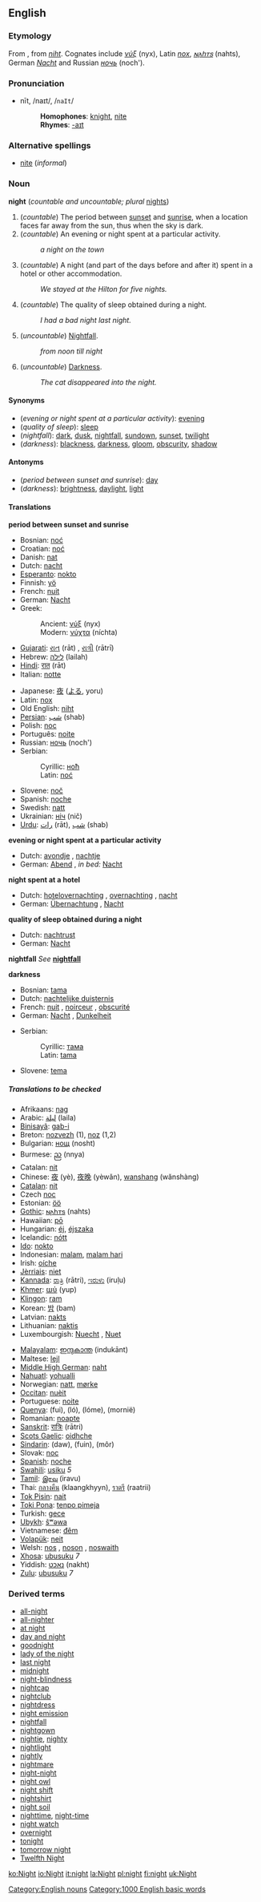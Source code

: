 ==English==
[[Category:English nouns]]
===Etymology===
From {{enm}}, from {{ang}} ''[[niht]]''. Cognates include {{grc}} ''[[νύξ]]'' (nyx), Latin ''[[nox]]'', {{got}} ''[[𐌽𐌰𐌷𐍄𐍃]]'' (nahts), German ''[[Nacht]]'' and Russian ''[[ночь]]'' (noch').

===Pronunciation===
*nīt, /naɪt/, /<tt>naIt</tt>/
*:'''Homophones''': [[knight]], [[nite]]
*:'''Rhymes''': [[Rhymes:English:-aɪt|-aɪt]]

===Alternative spellings===
*[[nite]] (''informal'')

===Noun===
{{Wikipedia}}
'''night''' (''countable and uncountable; plural'' [[nights]])

#(''countable'') The period between [[sunset]] and [[sunrise]], when a location faces far away from the sun, thus when the sky is dark.
#(''countable'') An evening or night spent at a particular activity.
#:''a night on the town''
#(''countable'') A night (and part of the days before and after it) spent in a hotel or other accommodation.
#:''We stayed at the Hilton for five nights.''
#(''countable'') The quality of sleep obtained during a night.
#:''I had a bad night last night.''
#(''uncountable'') [[Nightfall]].
#:''from noon till night''
#(''uncountable'') [[Darkness]].
#:''The cat disappeared into the night.''

====Synonyms====
*(''evening or night spent at a particular activity''): [[evening]]
*(''quality of sleep''): [[sleep]]
*(''nightfall''): [[dark]], [[dusk]], [[nightfall]], [[sundown]], [[sunset]], [[twilight]]
*(''darkness''): [[blackness]], [[darkness]], [[gloom]], [[obscurity]], [[shadow]]

====Antonyms====
*(''period between sunset and sunrise''): [[day]]
*(''darkness''): [[brightness]], [[daylight]], [[light]]

====Translations====

'''period between sunset and sunrise'''
{{top}}
*Bosnian: [[noć#Bosnian|noć]] {{f}}
*Croatian: [[noć#Croatian|noć]] {{f}}
*Danish: [[nat]]
*Dutch: [[nacht]] {{m}}
*[[Esperanto]]: [[nokto]]
*Finnish: [[yö]]
*French: [[nuit]] {{f}}
*German: [[Nacht]] {{f}}
*Greek:
*:Ancient: [[νύξ]] (nyx) {{f}}
*:Modern: [[νύχτα]] (níchta) {{f}}
*[[Gujarati]]: [[રાત]] (rāt) {{f}}, [[રાત્રી]] (rātrī) {{f}}
*Hebrew: [[לילה]] (lailah) {{m}}
*[[Hindi]]: [[रात]] (rāt)
*Italian: [[notte]] {{f}}
{{mid}}
*Japanese: [[夜]] ([[よる]], yoru)
*Latin: [[nox]] {{f}}
*Old English: [[niht]] {{f}}
*[[Persian]]: [[شب]] (shab)
*Polish: [[noc]] {{f}}
*Português: [[noite]] {{f}}
*Russian: [[ночь]] (noch') {{f}}
*Serbian:
*:Cyrillic: [[ноћ#Serbian|ноћ]] {{f}}
*:Latin: [[noć#Serbian|noć]] {{f}}
*Slovene: [[noč]] {{f}}
*Spanish: [[noche]] {{f}}
*Swedish: [[natt]] {{c}}
*Ukrainian: [[ніч]] {{f}} (nič)
*[[Urdu]]: [[رات]] (rāt), [[شب]] (shab)
{{bottom}}

'''evening or night spent at a particular activity'''
{{top}}
*Dutch: [[avondje]] {{n}}, [[nachtje]] {{n}}
*German: [[Abend]] {{m}}, ''in bed:'' [[Nacht]] {{f}}
{{mid}}
{{bottom}}

'''night spent at a hotel'''
{{top}}
*Dutch: [[hotelovernachting]] {{f}}, [[overnachting]] {{f}}, [[nacht]] {{m}}
*German: [[Übernachtung]] {{f}}, [[Nacht]] {{f}}
{{mid}}
{{bottom}}

'''quality of sleep obtained during a night'''
{{top}}
*Dutch: [[nachtrust]] {{m}}
*German: [[Nacht]] {{f}}
{{mid}}
{{bottom}}

'''nightfall'''
''See'' '''[[nightfall]]'''

'''darkness'''
{{top}}
*Bosnian: [[tama#Bosnian|tama]] {{f}}
*Dutch: [[nachtelijke duisternis]] {{f}}
*French: [[nuit]] {{f}}, [[noirceur]] {{f}}, [[obscurité]] {{f}}
*German: [[Nacht]] {{f}}, [[Dunkelheit]] {{f}}
{{mid}}
*Serbian:
*:Cyrillic: [[тама#Serbian|тама]] {{f}}
*:Latin: [[tama#Serbian|tama]] {{f}}
*Slovene: [[tema]] {{f}}
{{bottom}}

=====Translations to be checked=====
<!--Remove this section once all of the translations below have been moved into the tables above.-->
{{checktrans}}
{{top}}
*Afrikaans: [[nag]]
*Arabic: [[ليلة]] (laila) {{m}}
*[[Binisayâ]]: [[gab-i]]
*Breton: [[nozvezh]] {{f}} (1), [[noz]] {{f}} (1,2)
*Bulgarian: [[нощ]] (nosht) {{f}}
*Burmese: [[ည]] (nnya)
*Catalan: [[nit]] {{f}}
*Chinese: [[夜]] (yè), [[夜晚]] (yèwǎn), [[wanshang]] (wănshàng)
*[[Catalan]]: [[nit]] {{f}}
*Czech [[noc]]
*Estonian: [[öö]]
*[[Gothic]]: [[𐌽𐌰𐌷𐍄𐍃]] (nahts)
*Hawaiian: [[pō]]
*Hungarian: [[éj]], [[éjszaka]]
*Icelandic: [[nótt]] {{f}}
*[[Ido]]: [[nokto]]
*Indonesian: [[malam]], [[malam hari]]
*Irish: [[oíche]] {{f}}
*[[Jèrriais]]:  [[niet]] {{f}}
*[[Kannada]]: [[ರಾತ್ರಿ]] (rātri), [[ಇರುಳು]] (iruḷu)
*[[Khmer]]: [[យប់]] (yup)
*[[Klingon]]: [[ram#Klingon|ram]]
*Korean: [[밤]] (bam)
*Latvian: [[nakts]] {{f}}
*Lithuanian: [[naktis]] {{f}}
*Luxembourgish: [[Nuecht]] {{f}}, [[Nuet]] {{f}}
{{mid}}
*[[Malayalam]]: [[ഇന്ദുകാന്ത]] (indukānt)
*Maltese: [[lejl]] {{m}}
*[[Middle High German]]: [[naht]] {{f}}
*[[Nahuatl]]: [[yohualli]]
*Norwegian: [[natt]], [[mørke]]
*[[Occitan]]: [[nuèit]]
*Portuguese: [[noite]] {{f}}
*[[Quenya]]: (fui), (ló), (lóme), (mornië)
*Romanian: [[noapte]] {{f}}
*[[Sanskrit]]: [[रात्रिः]] (rātri)
*[[Scots Gaelic]]: [[oidhche]] {{f}}
*[[Sindarin]]: (daw), (fuin), (môr)
*Slovak: [[noc]] {{f}}
*[[Spanish]]: [[noche]] {{f}}
*[[Swahili]]: [[usiku]] ''5''
*[[Tamil]]: [[இரவு]] (iravu)
*Thai: [[กลางคืน]] (klaangkhyyn), [[ราตรี]] (raatrii)
*[[Tok Pisin]]: [[nait]]
*[[Toki Pona]]: [[tenpo pimeja]]
*Turkish: [[gece]]
*[[Ubykh]]: [[ŝʷəwa]]
*Vietnamese: [[đêm]]
*[[Volapük]]: [[neit]]
*Welsh: [[nos]] {{f}}, [[noson]] {{f}}, [[noswaith]] {{f}}
*[[Xhosa]]: [[ubusuku]] ''7''
*Yiddish: [[נאַכט]] (nakht) {{f}}
*[[Zulu]]: [[ubusuku]] ''7''
{{bottom}}

===Derived terms===
*[[all-night]]<!--adjective: that goes on all night-->
*[[all-nighter]]
*[[at night]]
*[[day and night]]
*[[goodnight]]
*[[lady of the night]]
*[[last night]]
*[[midnight]]
*[[night-blindness]]
*[[nightcap]]
*[[nightclub]]
*[[nightdress]]
*[[night emission]]
*[[nightfall]]
*[[nightgown]]
*[[nightie]], [[nighty]]
*[[nightlight]]
*[[nightly]]
*[[nightmare]]
*[[night-night]]
*[[night owl]]
*[[night shift]]
*[[nightshirt]]
*[[night soil]]
*[[nighttime]], [[night-time]]
*[[night watch]]
*[[overnight]]
*[[tonight]]
*[[tomorrow night]]
*[[Twelfth Night]]
<!--no "yesterday night" - "last night" is used-->
 
[[Category:1000 English basic words]]

[[ko:Night]]
[[io:Night]]
[[it:night]]
[[la:Night]]
[[pl:night]]
[[fi:night]]
[[uk:Night]]